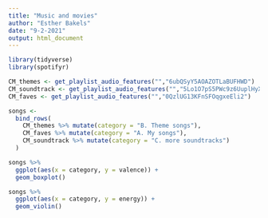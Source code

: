 ```yaml
---
title: "Music and movies"
author: "Esther Bakels"
date: "9-2-2021"
output: html_document
---
```


```r
library(tidyverse)
library(spotifyr)
```

```r
CM_themes <- get_playlist_audio_features("","6ubQSyY5AOAZOTLaBUFHWD")
CM_soundtrack <- get_playlist_audio_features("","5Lo1O7pS5PWc9z6UuplHyX")
CM_faves <- get_playlist_audio_features("","0QzlUG13KFnSFOqgxeEli2")
```

```r
songs <-
  bind_rows(
    CM_themes %>% mutate(category = "B. Theme songs"),
    CM_faves %>% mutate(category = "A. My songs"),
    CM_soundtrack %>% mutate(category = "C. more soundtracks")
  )
```
```r
songs %>%
  ggplot(aes(x = category, y = valence)) +
  geom_boxplot()
```
```r
songs %>%
  ggplot(aes(x = category, y = energy)) +
  geom_violin()
```



